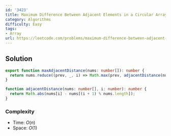 ```yaml
---
id: '3423'
title: Maximum Difference Between Adjacent Elements in a Circular Array
category: Algorithms
difficulty: Easy
tags:
- Array
url: https://leetcode.com/problems/maximum-difference-between-adjacent-elements-in-a-circular-array
---
```


## Solution

```typescript filename="solution.ts" copy
export function maxAdjacentDistance(nums: number[]): number {
  return nums.reduce((prev, _, i) => Math.max(prev, adjacentDistance(nums, i)), 0);
}

function adjacentDistance(nums: number[], i: number): number {
  return Math.abs(nums[i] - nums[(i + 1) % nums.length]);
}
```

### Complexity

- Time: $O(n)$
- Space: $O(1)$

